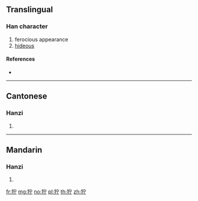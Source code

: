 {{also|獰}}
==Translingual==

===Han character===
{{Han char|rn=94|rad=犬|as=05|sn=8|four=|canj=KHJMN}}

# ferocious appearance
# [[hideous]]

====References====
* {{Han ref|kx=0709.181|hdz=21341.110|uh=72DE|ud=29406}}

----

==Cantonese==

===Hanzi===
{{yue-hanzi|jyut=ning4|y=ning4|tra=獰}}

# {{defn|lang=yue|sort=犬05}}

----

==Mandarin==

===Hanzi===
{{cmn-hanzi|tra=獰|pin=[[hǎng]] ([[hang3]]), [[kěn]] ([[ken3]]), [[níng]] ([[ning2]]), [[yán]] ([[yan2]]), [[yín]] ([[yin2]])|wg=hang<sup>3</sup>, k'en<sup>3</sup>, ning<sup>2</sup>, yen<sup>2</sup>, yin<sup>2</sup>}}

# {{defn|lang=cmn|sort=犬05}}

[[fr:狞]]
[[mg:狞]]
[[no:狞]]
[[pl:狞]]
[[th:狞]]
[[zh:狞]]